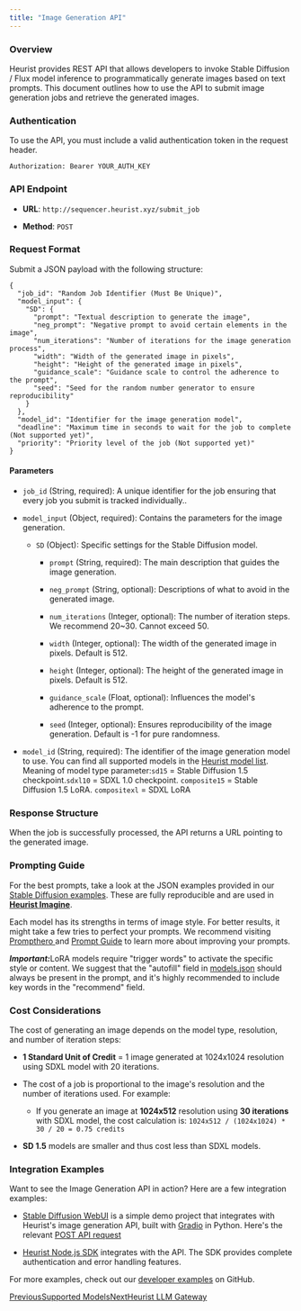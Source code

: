 ```yaml
---
title: "Image Generation API"
---
```


### Overview

Heurist provides REST API that allows developers to invoke Stable Diffusion / Flux model inference to programmatically generate images based on text prompts. This document outlines how to use the API to submit image generation jobs and retrieve the generated images.

### Authentication

To use the API, you must include a valid authentication token in the request header.

```
Authorization: Bearer YOUR_AUTH_KEY
```

### API Endpoint

* **URL**: `http://sequencer.heurist.xyz/submit_job`

* **Method**: `POST`

### Request Format

Submit a JSON payload with the following structure:

```
{
  "job_id": "Random Job Identifier (Must Be Unique)",
  "model_input": {
    "SD": {
      "prompt": "Textual description to generate the image",
      "neg_prompt": "Negative prompt to avoid certain elements in the image",
      "num_iterations": "Number of iterations for the image generation process",
      "width": "Width of the generated image in pixels",
      "height": "Height of the generated image in pixels",
      "guidance_scale": "Guidance scale to control the adherence to the prompt",
      "seed": "Seed for the random number generator to ensure reproducibility"
    }
  },
  "model_id": "Identifier for the image generation model",
  "deadline": "Maximum time in seconds to wait for the job to complete (Not supported yet)",
  "priority": "Priority level of the job (Not supported yet)"
}
```

#### Parameters

* `job_id` (String, required): A unique identifier for the job ensuring that every job you submit is tracked individually..

* `model_input` (Object, required): Contains the parameters for the image generation.

  * `SD` (Object): Specific settings for the Stable Diffusion model.

    * `prompt` (String, required): The main description that guides the image generation.

    * `neg_prompt` (String, optional): Descriptions of what to avoid in the generated image.

    * `num_iterations` (Integer, optional): The number of iteration steps. We recommend 20\~30. Cannot exceed 50.

    * `width` (Integer, optional): The width of the generated image in pixels. Default is 512.

    * `height` (Integer, optional): The height of the generated image in pixels. Default is 512.

    * `guidance_scale` (Float, optional): Influences the model's adherence to the prompt.

    * `seed` (Integer, optional): Ensures reproducibility of the image generation. Default is -1 for pure randomness.

* `model_id` (String, required): The identifier of the image generation model to use. You can find all supported models in the [Heurist model list](https://github.com/heurist-network/heurist-models/blob/main/models.json). Meaning of model type parameter:`sd15` = Stable Diffusion 1.5 checkpoint.`sdxl10` = SDXL 1.0 checkpoint. `composite15` = Stable Diffusion 1.5 LoRA. `compositexl` = SDXL LoRA

### Response Structure

When the job is successfully processed, the API returns a URL pointing to the generated image.

### Prompting Guide

For the best prompts, take a look at the JSON examples provided in our [Stable Diffusion examples](https://github.com/heurist-network/heurist-models/tree/main/examples). These are fully reproducible and are used in [**Heurist Imagine**](https://imagine.heurist.ai).

Each model has its strengths in terms of image style. For better results, it might take a few tries to perfect your prompts. We recommend visiting [Prompthero ](< https://prompthero.com>)and [Prompt Guide](https://stable-diffusion-art.com/prompt-guide/) to learn more about improving your prompts.

***Important:***&#x4C;oRA models require "trigger words" to activate the specific style or content. We suggest that the "autofill" field in [models.json](https://github.com/heurist-network/heurist-models/blob/main/models.json) should always be present in the prompt, and it's highly recommended to include key words in the "recommend" field.

### Cost Considerations

The cost of generating an image depends on the model type, resolution, and number of iteration steps:

* **1 Standard Unit of Credit** = 1 image generated at 1024x1024 resolution using SDXL model with 20 iterations.

* The cost of a job is proportional to the image's resolution and the number of iterations used. For example:

  * If you generate an image at **1024x512** resolution using **30 iterations** with SDXL model, the cost calculation is: `1024x512 / (1024x1024) * 30 / 20 = 0.75 credits`

* **SD 1.5** models are smaller and thus cost less than SDXL models.

### Integration Examples

Want to see the Image Generation API in action? Here are a few integration examples:

* [Stable Diffusion WebUI](https://github.com/heurist-network/stable-diffusion-webui) is a simple demo project that integrates with Heurist's image generation API, built with [Gradio](https://www.gradio.app/) in Python. Here's the relevant [POST API request](https://github.com/heurist-network/stable-diffusion-webui/blob/master/main.py#L36)

* [Heurist Node.js SDK](https://github.com/heurist-network/heurist-sdk/blob/main/packages/images/index.ts) integrates with the API. The SDK provides complete authentication and error handling features.

For more examples, check out our [developer examples](https://github.com/heurist-network/dev-examples) on GitHub.

[PreviousSupported Models](/developer/supported-models)[NextHeurist LLM Gateway](/developer/heurist-llm-gateway)
